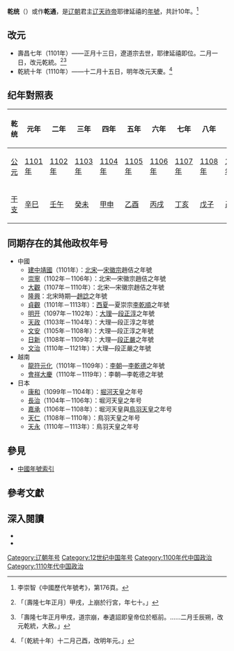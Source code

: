 {{主条目消歧义|'''乾统'''亦可指越南莫朝莫敬恭的年号：'''[[乾统_(越南)|乾统 (越南)]]'''。}} 
{{Eranamebox|年号=乾统
|起讫时间= 1101年二月－1110年
|政权= [[辽朝|辽朝]]
|帝王= [[辽天祚帝|辽天祚帝]]耶律延禧
|历时= 10年
|timeline= <timeline>
ImageSize  = width:200 height:50
PlotArea   = width:180 height:30 left:10 bottom:20
TimeAxis   = orientation:horizontal
DateFormat = yyyy
Period     = from:916 till:1125
AlignBars  = early
ScaleMajor = increment:50 start:916
Colors =
  id:canvas value:rgb(1,1,0.85)
BackgroundColors = canvas:canvas
PlotData =
  width:15 color:black
  bar:era from:start till:end
  bar:era from:1101 till:1110 color:red
</timeline>
|说明= <span style="color: red;">乾统</span>在辽朝的位置
}}
'''乾统'''（{{kj|1101年|二月|1110年|}}）或作'''乾通'''，是[[辽朝|辽朝]]君主[[辽天祚帝|辽天祚帝]]耶律延禧的[[年號|年號]]，共計10年。<ref>李崇智《中國歷代年號考》，第176頁。</ref>

==改元==
*壽昌七年（1101年）——正月十三日，遼道宗去世，耶律延禧即位。二月一日，改元乾統。<ref>{{cite wikisource|title=遼史本紀第二十六道宗六|last=脫脫|wslink=zh:遼史/卷26}}「〔壽隆七年正月〕甲戌，上崩於行宮，年七十。」</ref><ref>{{cite wikisource|title=遼史本紀第二十七天祚一|last=脫脫|wslink=zh:遼史/卷27}}「壽隆七年正月甲戌，道宗崩，奉遺詔即皇帝位於柩前。……二月壬辰朔，改元乾統，大赦。」</ref>
*乾統十年（1110年）——十二月十五日，明年改元天慶。<ref>{{cite wikisource|title=遼史本紀第二十七天祚一|last=脫脫|wslink=zh:遼史/卷27}}「〔乾統十年〕十二月己酉，改明年元。」</ref>

==纪年對照表==
{| class="wikitable"  style="text-align:center"
!乾统!!元年!!二年!!三年!!四年!!五年!!六年!!七年!!八年!!九年!!十年
|-
![[公元|公元]]
|[[1101年|1101年]]||[[1102年|1102年]]||[[1103年|1103年]]||[[1104年|1104年]]||[[1105年|1105年]]||[[1106年|1106年]]||[[1107年|1107年]]||[[1108年|1108年]]||[[1109年|1109年]]||[[1110年|1110年]]
|-
![[干支|干支]]
|[[辛巳|辛巳]]||[[壬午|壬午]]||[[癸未|癸未]]||[[甲申|甲申]]||[[乙酉|乙酉]]||[[丙戌|丙戌]]||[[丁亥|丁亥]]||[[戊子|戊子]]||[[己丑|己丑]]||[[庚寅|庚寅]]
|}

==同期存在的其他政权年号==
*中國
**[[建中靖國|建中靖國]]（1101年）：[[北宋|北宋]]—[[宋徽宗|宋徽宗]]趙佶之年號
**[[崇寧|崇寧]]（1102年－1106年）：北宋—宋徽宗趙佶之年號
**[[大觀_(北宋)|大觀]]（1107年－1110年）：北宋—宋徽宗趙佶之年號
**[[龍興_(趙諗)|隆興]]：北宋時期—[[趙諗|趙諗]]之年號
**[[貞觀_(西夏)|貞觀]]（1101年－1113年）：[[西夏|西夏]]—夏崇宗[[李乾順|李乾順]]之年號
**[[明开|明开]]（1097年－1102年）：[[大理國|大理]]—[[段正淳|段正淳]]之年號
**[[天政|天政]]（1103年－1104年）：大理—段正淳之年號
**[[文安_(大理)|文安]]（1105年－1108年）：大理—段正淳之年號
**[[日新|日新]]（1108年－1109年）：大理—[[段正嚴|段正嚴]]之年號
**[[文治_(大理)|文治]]（1110年－1121年）：大理—段正嚴之年號
*越南
**[[龍符元化|龍符元化]]（1101年－1109年）：[[李朝_(越南)|李朝]]—[[李乾德|李乾德]]之年號
**[[會祥大慶|會祥大慶]]（1110年－1119年）：李朝—李乾德之年號
*日本
**[[康和_(日本)|康和]]（1099年－1104年）：[[堀河天皇|堀河天皇]]之年号
**[[長治_(日本)|長治]]（1104年－1106年）：堀河天皇之年号
**[[嘉承|嘉承]]（1106年－1108年）：堀河天皇與[[鳥羽天皇|鳥羽天皇]]之年号
**[[天仁|天仁]]（1108年－1110年）：鳥羽天皇之年号
**[[天永|天永]]（1110年－1113年）：鳥羽天皇之年号

==參見==
*[[中国年号列表#遼|中國年號索引]]

==參考文獻==
{{Reflist}}

==深入閱讀==
<div>
*{{Cite book|author=[[李崇智|李崇智]]|title=中國歷代年號考|format=|url=|date=2004年12月|publisher=中華書局|location=北京|id=ISBN 7101025129}}
*{{Cite book|author=[[鄧洪波|鄧洪波]]|title=東亞歷史年表|format=pdf|url=http://www.eastasia.ntu.edu.tw/chinese/05_a04.htm|date=2005年3月|publisher=國立臺灣大學東亞經典與文化研究計劃|location=臺北|id=ISBN 9789860005189|access-date=2021-11-27|archive-date=2007-08-25|archive-url=https://web.archive.org/web/20070825002742/http://www.eastasia.ntu.edu.tw/chinese/05_a04.htm}}
</div>

{{年号|[[寿昌|寿昌]]|[[中国年号列表|辽朝年号]]|[[天庆_(辽朝)|天庆]]}}
{{辽朝年号}}

[[Category:辽朝年号|Category:辽朝年号]]
[[Category:12世纪中国年号|Category:12世纪中国年号]]
[[Category:1100年代中国政治|Category:1100年代中国政治]]
[[Category:1110年代中国政治|Category:1110年代中国政治]]